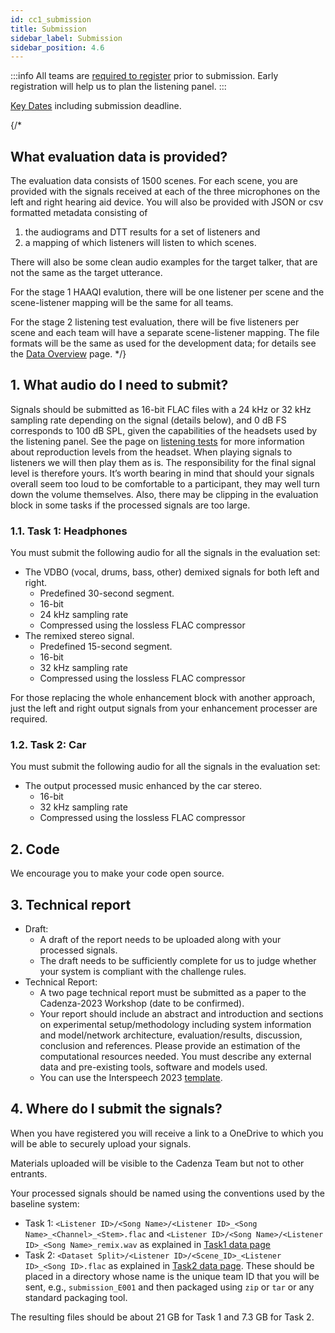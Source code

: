 ```yaml
---
id: cc1_submission
title: Submission
sidebar_label: Submission
sidebar_position: 4.6
---
```


:::info
All teams are [required to register](./cc1_registration.mdx) prior to submission. Early registration will help us to plan the listening panel.
:::

[Key Dates](/docs/cadenza1/Take%20part/cc1_key_dates) including submission deadline.

{/*
## What evaluation data is provided?

The evaluation data consists of 1500 scenes. For each scene, you are provided with the signals received at each of the three microphones on the left and right hearing aid device. You will also be provided with JSON or csv formatted metadata consisting of

  1. the audiograms and DTT results for a set of listeners and
  2. a mapping of which listeners will listen to which scenes.

There will also be some clean audio examples for the target talker, that are not the same as the target utterance.

For the stage 1 HAAQI evalution, there will be one listener per scene and the scene-listener mapping will be the same for all teams.

For the stage 2 listening test evaluation, there will be five listeners per scene and each team will have a separate scene-listener mapping. The file formats will be the same as used for the development data; for details see the [Data Overview](./Data/cc1_data_overview) page.
*/}

## 1. What audio do I need to submit?

Signals should be submitted as 16-bit FLAC files with a 24 kHz or 32 kHz sampling rate depending on the signal (details below),
and 0 dB FS corresponds to 100 dB SPL, given the capabilities of the headsets used by the listening panel.
See the page on [listening tests](../Data/cc1_listening_tests) for more information about reproduction levels from the headset.
When playing signals to listeners we will then play them as is.
The responsibility for the final signal level is therefore yours.
It’s worth bearing in mind that should your signals overall seem too loud to be comfortable to a participant,
they may well turn down the volume themselves.
Also, there may be clipping in the evaluation block in some tasks if the processed signals are too large.

### 1.1. Task 1: Headphones

You must submit the following audio for all the signals in the evaluation set:
- The VDBO (vocal, drums, bass, other) demixed signals for both left and right.
    - Predefined 30-second segment.
    - 16-bit
    - 24 kHz sampling rate
    - Compressed using the lossless FLAC compressor
- The remixed stereo signal.
    - Predefined 15-second segment.
    - 16-bit
    - 32 kHz sampling rate
    - Compressed using the lossless FLAC compressor

For those replacing the whole enhancement block with another approach, just the left and right output signals from your enhancement processer are required.

### 1.2. Task 2: Car

You must submit the following audio for all the signals in the evaluation set:
- The output processed music enhanced by the car stereo.
    - 16-bit
    - 32 kHz sampling rate
    - Compressed using the lossless FLAC compressor

## 2. Code

We encourage you to make your code open source.

## 3. Technical report

- Draft:
    - A draft of the report needs to be uploaded along with your processed signals.
    - The draft needs to be sufficiently complete for us to judge whether your system is compliant with the challenge rules.
- Technical Report:
    - A two page technical report must be submitted as a paper to the Cadenza-2023 Workshop (date to be confirmed).
    - Your report should include an abstract and introduction and sections on experimental setup/methodology including system information
      and model/network architecture, evaluation/results, discussion, conclusion and references.
      Please provide an estimation of the computational resources needed. You must describe any external data and pre-existing tools, software and models used.
    - You can use the Interspeech 2023 [template](https://interspeech2023.org/wp-content/uploads/2023/01/INTERSPEECH_2023_Paper_Kit.zip).

## 4. Where do I submit the signals?

When you have registered you will receive a link to a OneDrive to which you will be able to securely upload your signals.

Materials uploaded will be visible to the Cadenza Team but not to other entrants.

Your processed signals should be named using the conventions used by the baseline system:

* Task 1: `<Listener ID>/<Song Name>/<Listener ID>_<Song Name>_<Channel>_<Stem>.flac` and
`<Listener ID>/<Song Name>/<Listener ID>_<Song Name>_remix.wav` as explained in
[Task1 data page](../Data/cc1_data_overview_headphone)
* Task 2: `<Dataset Split>/<Listener ID>/<Scene_ID>_<Listener ID>_<Song ID>.flac` as explained in [Task2 data page](../Data/cc1_data_overview_car).
These should be placed in a directory whose name is the unique team ID that you will be sent, e.g., `submission_E001` and  then packaged using `zip` or `tar` or any standard packaging tool.

The resulting files should be about 21 GB for Task 1 and 7.3 GB for Task 2.


